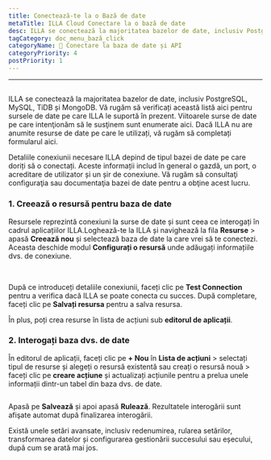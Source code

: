 ```yaml
---
title: Conectează-te la o Bază de date
metaTitle: ILLA Cloud Conectare la o bază de date
desc: ILLA se conectează la majoritatea bazelor de date, inclusiv PostgreSQL, MySQL, TiDB și MongoDB
tagCategory: doc_menu_bază_click
categoryName: 📲 Conectare la baza de date și API
categoryPriority: 4
postPriority: 1
---
```


* * *

## <h2 hidden>Connect to a database</h2>

ILLA se conectează la majoritatea bazelor de date, inclusiv PostgreSQL, MySQL, TiDB și MongoDB. Vă rugăm să verificați această listă aici pentru sursele de date pe care ILLA le suportă în prezent. Viitoarele surse de date pe care intenţionăm să le susţinem sunt enumerate aici. Dacă ILLA nu are anumite resurse de date pe care le utilizați, vă rugăm să completați formularul aici.

Detaliile conexiunii necesare ILLA depind de tipul bazei de date pe care doriți să o conectați. Aceste informații includ în general o gazdă, un port, o acreditare de utilizator și un șir de conexiune. Vă rugăm să consultaţi configuraţia sau documentaţia bazei de date pentru a obţine acest lucru.

### 1.  Creează o resursă pentru baza de date

Resursele reprezintă conexiuni la surse de date și sunt ceea ce interogați în cadrul aplicațiilor ILLA.Loghează-te la ILLA și navighează la fila **Resurse** > apasă **Creează nou** și selectează baza de date la care vrei să te conectezi. Aceasta deschide modul **Configurați o resursă** unde adăugați informațiile dvs. de conexiune.

<img
  src='https://cdn.illacloud.com/official-website/img/docs/connect/connect-database/resources.png'
  alt=""
/>
<img
  src='https://cdn.illacloud.com/official-website/img/docs/connect/connect-database/config.png'
  alt=""
/>

După ce introduceți detaliile conexiunii, faceți clic pe **Test Connection** pentru a verifica dacă ILLA se poate conecta cu succes. După completare, faceți clic pe **Salvați resursa** pentru a salva resursa.

În plus, poți crea resurse în lista de acțiuni sub **editorul de aplicații**.

### 2.  Interogați baza dvs. de date

În editorul de aplicații, faceți clic pe **+ Nou** în **Lista de acțiuni** > selectați tipul de resurse și alegeți o resursă existentă sau creați o resursă nouă > faceți clic pe **creare acțiune** și actualizați acțiunile pentru a prelua unele informații dintr-un tabel din baza dvs. de date.

<img
  src='https://cdn.illacloud.com/official-website/img/docs/connect/connect-database/action.png'
  alt=""
/>

Apasă pe **Salvează** și apoi apasă **Rulează**. Rezultatele interogării sunt afişate automat după finalizarea interogării.

Există unele setări avansate, inclusiv redenumirea, rularea setărilor, transformarea datelor și configurarea gestionării succesului sau eșecului, după cum se arată mai jos.

<img
  src='https://cdn.illacloud.com/official-website/img/docs/connect/connect-database/run.png'
  alt=""
/>
